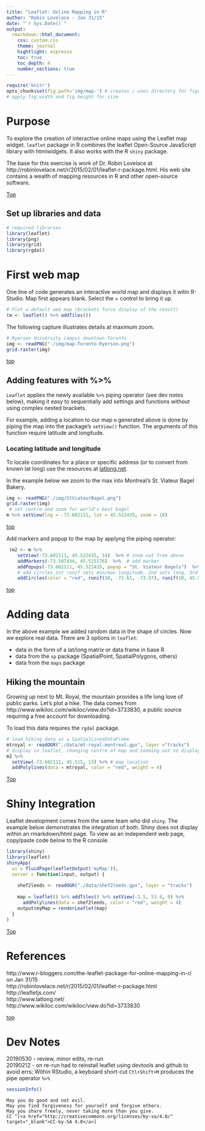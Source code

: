 ```yaml
---
title: "Leaflet: Online Mapping in R"
author: "Robin Lovelace - Jan 31/15"
date: "`r Sys.Date()`"
output: 
  rmarkdown::html_document:
    css: custom.css
    theme: journal
    hightlight: espresso
    toc: true
    toc_depth: 4
    number_sections: true
---
```

<a name = 'top'></a> 

```r
require('knitr')
opts_chunk$set(fig.path='img/map-') # creates / uses directory for figures
# apply fig.width and fig.height for size
```

Purpose
==========
To explore the creation of interactive online maps using the Leaflet map widget. `leaflet` package in R combines the leaflet Open-Source JavaScript library with htmlwidgets. It also works with the R `shiny` package. 

The base for this exercise is work of Dr. Robin Lovelace at http://robinlovelace.net/r/2015/02/01/leaflet-r-package.html. His web site contains a wealth of mapping resources in R and other open-source software.

[Top](#top)  

Set up libraries and data
--------

```r

# required libraries
library(leaflet)
library(png)
library(grid)
library(rgdal)
```

First web map
==========

One line of code generates an interactive world map and displays it witin R-Studio. Map first appears blank. Select the + control to bring it up.

```r
# Plot a default web map (brackets force display of the result)
(m <- leaflet() %>% addTiles())
```
The following capture illustrates details at maximum zoom. 
```r
# Ryerson University campus downtown Toronto
img <- readPNG("./img/map-Toronto-Ryerson.png")
grid.raster(img)
```
[top](#top)

Adding features with %>%
-----------

`Leaflet` applies the newly available `%>%` piping operator (see dev notes below), making it easy to sequentially add settings and functions without using complex nested brackets.

For example, adding a location to our map `m` generated above is done by piping the map into the package's `setView()` function. The arguments of this function require latitude and longitude. 

### Locating latitude and longitude

To locate coordinates for a place or specific address (or to convert from known lat long) use the resources at [latlong.net](http://www.latlong.net/).

In the example below we zoom to the max into Montreal's St. Viateur Bagel Bakery.

```r
img <- readPNG("./img/StViateurBagel.png")
grid.raster(img)
 # set centre and zoom for world's best bagel
m %>% setView(lng = -73.602111, lat = 45.522435, zoom = 18)
```
[top](#top)

Add markers and popup to the map by applyng the piping operator:

```r
 (m2 <- m %>% 
    setView(-73.602111, 45.522435, 14)  %>% # zoom out from above
    addMarkers(-73.587434, 45.515176)  %>%  # add marker
    addPopups(-73.602111, 45.522435, popup = "St. Viateur Bagels")  %>% # popup
    # add circles 1st runif sets min/max longitude, 2nd sets long, 3rd sets radius
    addCircles(color = "red", runif(10, -73.61, -73.57), runif(10, 45.515, 45.53), runif(10, 40, 125)))
```

[top](#top)

Adding data
===========

In the above example we added random data in the shape of circles. Now we explore real data. There are 3 options in `leaflet`:

* data in the form of a lat/long matrix or data frame in base R
* data from the `sp` package (SpatialPoint, SpatialPolygons, others)
* data from the `maps` package

Hiking the mountain
--------------

Growing up next to Mt. Royal, the mountain provides a life long love of public parks. Let's plot a hike. The data comes from http://www.wikiloc.com/wikiloc/view.do?id=3733830, a public source requiring a free account for downloading.

To load this data requires the `rgdal` package.

```r
# load hiking data as a SpatialLinesDataFrame
mtroyal <- readOGR("./data/mt-royal-montreal.gpx", layer ="tracks")
# display in leaflet, changing centre of map and zooming out to display more 
m2 %>%
  setView(-73.602111, 45.515, 13) %>% # map location
  addPolylines(data = mtroyal, color = "red", weight = 4)
```
[Top](#top)

Shiny Integration
==============

Leaflet development comes from the same team who did `shiny`. The example below demonstrates the integration of both. Shiny does not display within an rmarkdown/html page. To view as an independent web page, copy/paste code below to the R console.

```r
library(shiny)
library(leaflet)
shinyApp(
  ui = fluidPage(leafletOutput('myMap')),
  server = function(input, output) {
    
    shef2leeds <- readOGR("./data/shef2leeds.gpx", layer = "tracks")
    
    map = leaflet() %>% addTiles() %>% setView(-1.5, 53.4, 9) %>% 
      addPolylines(data = shef2leeds, color = "red", weight = 4)
    output$myMap = renderLeaflet(map)
  }
)

```

[Top](#top)

References
==========
http://www.r-bloggers.com/the-leaflet-package-for-online-mapping-in-r/ on Jan 31/15   
http://robinlovelace.net/r/2015/02/01/leaflet-r-package.html    
http://leafletjs.com/   
http://www.latlong.net/    
http://www.wikiloc.com/wikiloc/view.do?id=3733830   

[top](#top)   

Dev Notes
========

20190530 - review, minor edits, re-run    
20190212 - on re-run had to reinstall leaflet using devtools and github to avoid errs; Within RStudio, a keyboard short-cut `Ctl+Shift+M` produces the pipe operator `%>%`

```r
sessionInfo()
```

    May you do good and not evil.   
    May you find forgiveness for yourself and forgive others.   
    May you share freely, never taking more than you give.   
    CC ^[<a href="http://creativecommons.org/licenses/by-sa/4.0/" target="_blank">CC-by-SA 4.0</a>]   






